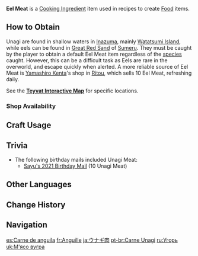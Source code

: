 {{Item Infobox
|id           = 100095
|image        = Item Eel Meat.png
|type         = Cooking Ingredients
|invCategory  = Materials
|description  = The fresh meat of an Unagi/Eel. If handled properly, it can be used to make fresh, lovely food.
|source1      = Found in [[Inazuma]], notably [[Watatsumi Island]]
|source2      = {{Sold By}}
}}
'''Eel Meat''' is a [[Cooking Ingredient]] item used in recipes to create [[Food]] items.

==How to Obtain==
Unagi are found in shallow waters in [[Inazuma]], mainly [[Watatsumi Island]], while eels can be found in [[Great Red Sand]] of [[Sumeru]]. They must be caught by the player to obtain a default Eel Meat item regardless of the [[Unagi|species]] caught. However, this can be a difficult task as Eels are rare in the overworld, and escape quickly when alerted. A more reliable source of Eel Meat is [[Yamashiro Kenta]]'s shop in [[Ritou]], which sells 10 Eel Meat, refreshing daily.

See the '''[https://webstatic-sea.mihoyo.com/app/ys-map-sea/index.html#/map/2?shown_types=254 Teyvat Interactive Map]''' for specific locations.

===Shop Availability===
{{Shop Availability}}

==Craft Usage==
{{Craft Usage}}

==Trivia==
*The following birthday mails included Unagi Meat:
**[[Mail/Nap Time! (2021-10-19)|Sayu's 2021 Birthday Mail]] (10 Unagi Meat)

==Other Languages==
{{Other Languages|default_hidden = 1
|en      = Eel Meat
|zhs     = 鳗肉
|zhs_rm  = Mánròu
|zht     = 鰻肉
|zht_rm  = Mánròu
|ja      = ウナギ肉
|ja_rm   = Unagi-niku
|ko      = 뱀장어 살코기
|ko_rm   = Baemjang'eo Salkogi
|es      = Anguila
|fr      = Anguille
|ru      = Угорь
|th      = Eel Meat
|vi      = Thịt Lươn
|de      = Aalfleisch
|id      = Eel Meat
|pt      = Carne Unagi
|tr      = Müren Balığı Eti
|it      = Carne di unagi
}}

==Change History==
{{Change History|2.1}}

==Navigation==
{{Material Navbox|type=Crafting Materials}}

[[es:Carne de anguila]]
[[fr:Anguille]]
[[ja:ウナギ肉]]
[[pt-br:Carne Unagi]]
[[ru:Угорь]]
[[uk:М'ясо вугра]]